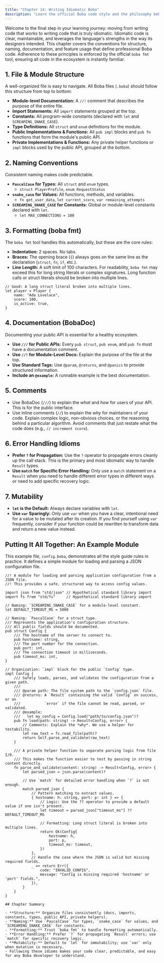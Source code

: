 ```yaml
---
title: "Chapter 14: Writing Idiomatic Boba"
description: "Learn the official Boba code style and the philosophy behind it."
---
```


Welcome to the final step in your learning journey: moving from writing code that works to writing code that is truly idiomatic. Idiomatic code is clear, maintainable, and leverages the language's strengths in the way its designers intended. This chapter covers the conventions for structure, naming, documentation, and feature usage that define professional Boba code. Adherence to these principles is enforced by the official `boba fmt` tool, ensuring all code in the ecosystem is instantly familiar.

## 1. File & Module Structure

A well-organized file is easy to navigate. All Boba files (`.boba`) should follow this structure from top to bottom:

- **Module-level Documentation:** A `//!` comment that describes the purpose of the entire file.
- **Import Statements:** All `import` statements grouped at the top.
- **Constants:** All program-wide constants (declared with `let` and `SCREAMING_SNAKE_CASE`).
- **Type Definitions:** All `struct` and `enum` definitions for the module.
- **Public Implementations & Functions:** All `pub impl` blocks and `pub fn` functions that form the module's public API.
- **Private Implementations & Functions:** Any private helper functions or `impl` blocks used by the public API, grouped at the bottom.

## 2. Naming Conventions

Consistent naming makes code predictable.

- **`PascalCase` for Types:** All `struct` and `enum` types.
  - `struct PlayerProfile`, `enum RequestStatus`
- **`snake_case` for Values:** All functions, methods, and variables.
  - `fn get_user_data`, `let current_score`, `var remaining_attempts`
- **`SCREAMING_SNAKE_CASE` for Constants:** Global or module-level constants declared with `let`.
  - `let MAX_CONNECTIONS = 100`

## 3. Formatting (boba fmt)

The `boba fmt` tool handles this automatically, but these are the core rules:

- **Indentation:** 2 spaces. No tabs.
- **Braces:** The opening brace (`{`) always goes on the same line as the declaration (`struct`, `fn`, `if`, etc.).
- **Line Length:** A soft limit of 100 characters. For readability, `boba fmt` may exceed this for long string literals or complex signatures. Long function calls or struct literals should be broken into multiple lines.

```boba
// Good: A long struct literal broken into multiple lines.
let player = Player {
    name: "Ada Lovelace",
    score: 100,
    is_active: true,
}
```

## 4. Documentation (BobaDoc)

Documenting your public API is essential for a healthy ecosystem.

- **Use `///` for Public APIs:** Every `pub struct`, `pub enum`, and `pub fn` must have a documentation comment.
- **Use `//!` for Module-Level Docs:** Explain the purpose of the file at the top.
- **Use Standard Tags:** Use `@param`, `@returns`, and `@panics` to provide structured information.
- **Include an `@example`:** A runnable example is the best documentation.

## 5. Comments

- Use BobaDoc (`///`) to explain the *what* and *how* for users of your API. This is for the public interface.
- Use inline comments (`//`) to explain the *why* for maintainers of your code. Explain complex logic, non-obvious choices, or the reasoning behind a particular algorithm. Avoid comments that just restate what the code does (e.g., `// increment score`).

## 6. Error Handling Idioms

- **Prefer `?` for Propagation:** Use the `?` operator to propagate errors cleanly up the call stack. This is the primary and most idiomatic way to handle `Result` types.
- **Use `match` for Specific Error Handling:** Only use a `match` statement on a `Result` when you need to handle different error types in different ways or need to add specific recovery logic.

## 7. Mutability

- **`let` is the Default:** Always declare variables with `let`.
- **Use `var` Sparingly:** Only use `var` when you have a clear, intentional need for a value to be mutated after its creation. If you find yourself using `var` frequently, consider if your function could be rewritten to transform data and return a new value instead.

## Putting It All Together: An Example Module

This example file, `config.boba`, demonstrates all the style guide rules in practice. It defines a simple module for loading and parsing a JSON configuration file.

```boba
//! A module for loading and parsing application configuration from a JSON file.
//! This provides a safe, structured way to access config values.

import json from "std/json" // Hypothetical standard library import
import fs from "std/fs"     // Hypothetical standard library import

// Naming: `SCREAMING_SNAKE_CASE` for a module-level constant.
let DEFAULT_TIMEOUT_MS = 5000

// Naming: `PascalCase` for a struct type.
/// Represents the application's configuration structure.
/// All public fields should be documented.
pub struct Config {
    /// The hostname of the server to connect to.
    pub hostname: string,
    /// The port number for the connection.
    pub port: int,
    /// The connection timeout in milliseconds.
    pub timeout_ms: int,
}

// Organization: `impl` block for the public `Config` type.
impl Config {
    /// Safely loads, parses, and validates the configuration from a given path.
    ///
    /// @param path: The file system path to the `config.json` file.
    /// @returns: A `Result` containing the valid `Config` on success, or an
    ///           `error` if the file cannot be read, parsed, or validated.
    /// @example:
    ///   let my_config = Config.load("path/to/config.json")?
    pub fn load(path: string) -> Result<Config, error> {
        // Comments: Explain the *why*. We use a helper for testability.
        let raw_text = fs.read_file(path)?
        return Self.parse_and_validate(raw_text)
    }

    /// A private helper function to separate parsing logic from file I/O.
    /// This makes the function easier to test by passing in string content directly.
    fn parse_and_validate(content: string) -> Result<Config, error> {
        let parsed_json = json.parse(content)?

        // Use `match` for detailed error handling when `?` is not enough.
        match parsed_json {
            // Pattern matching to extract values.
            { hostname: h: string, port: p: int } => {
                // Logic: Use the ?? operator to provide a default value if one isn't present.
                let timeout = parsed_json["timeout_ms"] ?? DEFAULT_TIMEOUT_MS

                // Formatting: Long struct literal is broken into multiple lines.
                return Ok(Config{
                    hostname: h,
                    port: p,
                    timeout_ms: timeout,
                })
            },
            // Handle the case where the JSON is valid but missing required fields.
            _ => return Err({
                code: "INVALID_CONFIG",
                message: "Config is missing required 'hostname' or 'port' fields.",
            }),
        }
    }
}

## Chapter Summary

- **Structure:** Organize files consistently (docs, imports, constants, types, public API, private helpers).
- **Naming:** Use `PascalCase` for types, `snake_case` for values, and `SCREAMING_SNAKE_CASE` for constants.
- **Formatting:** Trust `boba fmt` to handle formatting automatically.
- **Error Handling:** Prefer `?` for propagating `Result` errors; use `match` for specific recovery logic.
- **Mutability:** Default to `let` for immutability; use `var` only when mutation is necessary.
- Following these idioms makes your code clear, predictable, and easy for any Boba developer to understand.